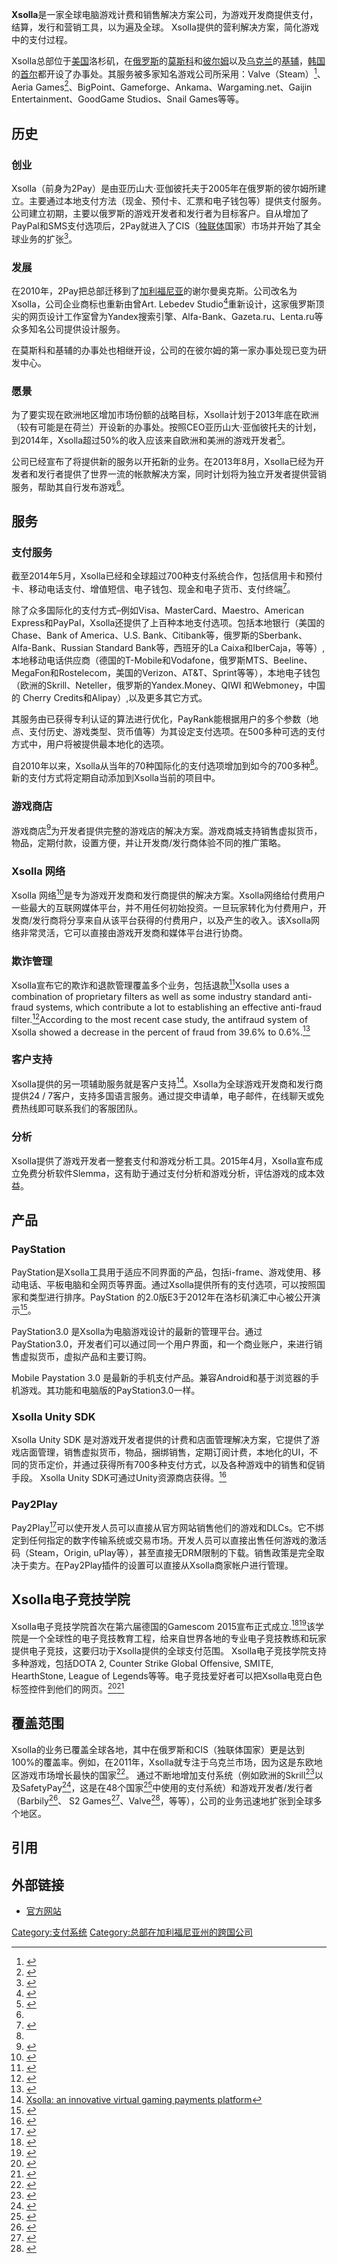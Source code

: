 {{Orphan|time=2016-12-18T03:38:58+00:00}}
{{Advert|time=2013-09-14T06:52:10+00:00}}
{{Infobox Company
| company_name   = {{lang|en|Xsolla}}
| company_logo   = [[File:Xsolla-main.jpg|200px]]
| logo_size      = 300px
| logo_caption   = 
| foundation     = 2006年
| location       = [[美国|美国]][[加利福尼亚州|加利福尼亚州]][[谢尔曼奥克斯|谢尔曼奥克斯]]
| homepage       = {{URL|www.xsolla.com}}
|}}
'''Xsolla'''是一家全球电脑游戏计费和销售解决方案公司，为游戏开发商提供支付，结算，发行和营销工具，以为遍及全球。 Xsolla提供的营利解决方案，简化游戏中的支付过程。

Xsolla总部位于[[美国|美国]]洛杉矶，在[[俄罗斯|俄罗斯]]的[[莫斯科|莫斯科]]和[[彼尔姆|彼尔姆]]以及[[乌克兰|乌克兰]]的[[基辅|基辅]]，[[韩国|韩国]]的[[首尔|首尔]]都开设了办事处。其服务被多家知名游戏公司所采用：Valve（Steam）<ref>{{Cite web |url=http://store.steampowered.com/news/6568 |title=Xsolla And Valve Announce Cash Payments to Steam in Russia |accessdate=2013-09-13 |archive-date=2017-07-25 |archive-url=https://web.archive.org/web/20170725233050/http://store.steampowered.com/news/6568 |dead-url=no }}</ref>、Aeria Games<ref>{{Cite web |url=http://www.gamasutra.com/view/pressreleases/74510/ |title=Aeria Games Chooses Xsolla To Monetize Their Games In Russia And Eastern Europe |accessdate=2013-09-13 |archive-date=2016-03-03 |archive-url=https://web.archive.org/web/20160303183526/http://www.gamasutra.com/view/pressreleases/74510/ |dead-url=no }}</ref>、BigPoint、Gameforge、Ankama、Wargaming.net、Gaijin Entertainment、GoodGame Studios、Snail Games等等。

==历史==
===创业===
Xsolla（前身为2Pay）是由亚历山大·亚伽彼托夫于2005年在俄罗斯的彼尔姆所建立。主要通过本地支付方法（现金、预付卡、汇票和电子钱包等）提供支付服务。公司建立初期，主要以俄罗斯的游戏开发者和发行者为目标客户。自从增加了PayPal和SMS支付选项后，2Pay就进入了CIS（[[独联体|独联体]]国家）市场并开始了其全球业务的扩张<ref name="Энциклопедия: 2PAY">{{Cite web |url=http://moneynews.ru/AuthorsArticle/14162/ |title=Энциклопедия: 2PAY |access-date=2013-09-13 |archive-url=https://web.archive.org/web/20160422024900/http://moneynews.ru/AuthorsArticle/14162/ |archive-date=2016-04-22 |dead-url=yes }}</ref>。

===发展===
在2010年，2Pay把总部迁移到了[[加利福尼亚|加利福尼亚]]的谢尔曼奥克斯。公司改名为Xsolla，公司企业商标也重新由曾Art. Lebedev Studio<ref>{{Cite web |url=http://www.artlebedev.ru/everything/xsolla/identity/ |title=Фирменный стиль «Иксоллы» |accessdate=2013-09-13 |archive-date=2016-09-22 |archive-url=https://web.archive.org/web/20160922053840/http://www.artlebedev.ru/everything/xsolla/identity/ |dead-url=no }}</ref>重新设计，这家俄罗斯顶尖的网页设计工作室曾为Yandex搜索引擎、Alfa-Bank、Gazeta.ru、Lenta.ru等众多知名公司提供设计服务。

在莫斯科和基辅的办事处也相继开设，公司的在彼尔姆的第一家办事处现已变为研发中心。

===愿景===
为了要实现在欧洲地区增加市场份额的战略目标，Xsolla计划于2013年底在欧洲（较有可能是在荷兰）开设新的办事处。按照CEO亚历山大·亚伽彼托夫的计划，到2014年，Xsolla超过50%的收入应该来自欧洲和美洲的游戏开发者<ref name="hopesandfears.com">{{Cite web |url=http://www.hopesandfears.com/hopesandfears/entrepreneurs/story/121031-xsolla |title=Дорогие игрушки: Как агрегатор платежей Xsolla пробивается в высшую лигу Кремниевой долины |accessdate=2013-09-13 |archive-date=2014-02-08 |archive-url=https://web.archive.org/web/20140208220352/http://www.hopesandfears.com/hopesandfears/entrepreneurs/story/121031-xsolla |dead-url=no }}</ref>。

公司已经宣布了将提供新的服务以开拓新的业务。在2013年8月，Xsolla已经为开发者和发行者提供了世界一流的帐款解决方案，同时计划将为独立开发者提供营销服务，帮助其自行发布游戏<ref name="hopesandfears.com"/>。

==服务==
===支付服务===
截至2014年5月，Xsolla已经和全球超过700种支付系统合作，包括信用卡和预付卡、移动电话支付、增值短信、电子钱包、现金和电子货币、支付终端<ref>{{Cite web |url=http://www.prnewswire.com/news-releases/xsolla-attends-2013-microsoft-build-developer-conference-214740751.html |title=Xsolla Attends 2013 Microsoft Build Developer Conference |accessdate=2013-09-13 |archive-date=2016-05-13 |archive-url=https://web.archive.org/web/20160513115719/http://www.prnewswire.com/news-releases/xsolla-attends-2013-microsoft-build-developer-conference-214740751.html |dead-url=no }}</ref>。

除了众多国际化的支付方式–例如Visa、MasterCard、Maestro、American Express和PayPal，Xsolla还提供了上百种本地支付选项。包括本地银行（美国的Chase、Bank of America、U.S. Bank、Citibank等，俄罗斯的Sberbank、Alfa-Bank、Russian Standard Bank等，西班牙的La Caixa和IberCaja，等等）,本地移动电话供应商（德国的T-Mobile和Vodafone，俄罗斯MTS、Beeline、MegaFon和Rostelecom，美国的Verizon、AT&T、Sprint等等），本地电子钱包（欧洲的Skrill、Neteller，俄罗斯的Yandex.Money、QIWI 和Webmoney，中国的 Cherry Credits和Alipay）,以及更多其它方式。

其服务由已获得专利认证的算法进行优化，PayRank能根据用户的多个参数（地点、支付历史、游戏类型、货币值等）为其设定支付选项。在500多种可选的支付方式中，用户将被提供最本地化的选项。

自2010年以来，Xsolla从当年的70种国际化的支付选项增加到如今的700多种<ref name="Энциклопедия: 2PAY"/>。新的支付方式将定期自动添加到Xsolla当前的项目中。

===游戏商店===
游戏商店<ref>{{cite web |url=https://xsolla.com/modules/game-store/ |title=Xsolla Game Store |publisher=Xsolla |date= |accessdate=2016-04-26 |archive-date=2017-11-22 |archive-url=https://web.archive.org/web/20171122221609/https://xsolla.com/modules/game-store/ }}</ref>为开发者提供完整的游戏店的解决方案。游戏商城支持销售虚拟货币，物品，定期付款，设置方便，并让开发商/发行商体验不同的推广策略。

=== Xsolla 网络 ===

Xsolla 网络<ref>{{cite web |url=https://xsolla.com/modules/xsolla-network/ |title=Xsolla Network |publisher=Xsolla |date= |accessdate=2016-04-26 |archive-date=2017-11-22 |archive-url=https://web.archive.org/web/20171122175311/https://xsolla.com/modules/xsolla-network/ }}</ref>是专为游戏开发商和发行商提供的解决方案。Xsolla网络给付费用户一些最大的互联网媒体平台，并不用任何初始投资。一旦玩家转化为付费用户，开发商/发行商将分享来自从该平台获得的付费用户，以及产生的收入。该Xsolla网络非常灵活，它可以直接由游戏开发商和媒体平台进行协商。

===欺诈管理===
Xsolla宣布它的欺诈和退款管理覆盖多个业务，包括退款<ref>{{cite web |url=http://www.gamasutra.com/view/pressreleases/153588/Xsolla_A_Leading_Global_Virtual_Currency_Reseller_EnjoyedSuccess_At_The_2011_E3_Expo_Due_To_Payment_Options_Offered_inGrowing_Markets_And_No_Insta.php |title=Press Releases - Xsolla, A Leading Global Virtual Currency Reseller, Enjoyed Success At The 2011 E3 Expo Due To Payment Options Offered in Growing Markets And No Insta |publisher=Gamasutra |date= |accessdate=2013-08-30 |archive-date=2017-04-17 |archive-url=https://web.archive.org/web/20170417201729/http://www.gamasutra.com/view/pressreleases/153588/Xsolla_A_Leading_Global_Virtual_Currency_Reseller_EnjoyedSuccess_At_The_2011_E3_Expo_Due_To_Payment_Options_Offered_inGrowing_Markets_And_No_Insta.php |dead-url=no }}</ref>Xsolla uses a combination of proprietary filters as well as some industry standard anti-fraud systems, which contribute a lot to establishing an effective anti-fraud filter.<ref>{{cite web |url=https://www.anti-malware.ru/interviews/2015-12-03/14757# |title=Владимир Карнишин: Видео-игры создали райские условия для мошенников Источник |publisher=AnitMalware |date= |accessdate=2014-10-25 |archive-date=2016-05-31 |archive-url=https://web.archive.org/web/20160531193302/https://www.anti-malware.ru/interviews/2015-12-03/14757 }}</ref>According to the most recent case study, the antifraud system of Xsolla showed a decrease in the percent of fraud from 39.6% to 0.6%.<ref>{{cite web |url=https://xsolla.com/blog/2016/04/23/save-100000-per-month-with-xsolla-antifraud/ |title=Save $100,000 per Month with Xsolla Antifraud |publisher=Justin Llewellyn |date= |accessdate=2016-04-23 |archive-url=https://web.archive.org/web/20160423062344/http://xsolla.com/blog/2016/04/23/save-100000-per-month-with-xsolla-antifraud/ |archive-date=2016-04-23 |dead-url=yes }}</ref>

===客户支持===
Xsolla提供的另一项辅助服务就是客户支持<ref>[http://blog.danielgusev.com/2011/12/xolla-innovative-virtual-gaming.html.%20It%20is%20multilingual%20and%20available%2024/7 Xsolla: an innovative virtual gaming payments platform]{{dead link|date=2017年11月 |bot=InternetArchiveBot |fix-attempted=yes }}</ref>。Xsolla为全球游戏开发商和发行商提供24 / 7客户，支持多国语言服务。通过提交申请单，电子邮件，在线聊天或免费热线即可联系我们的客服团队。

=== 分析 ===
Xsolla提供了游戏开发者一整套支付和游戏分析工具。2015年4月，Xsolla宣布成立免费分析软件Slemma，这有助于通过支付分析和游戏分析，评估游戏的成本效益。

==产品==
===PayStation===
PayStation是Xsolla工具用于适应不同界面的产品，包括i-frame、游戏使用、移动电话、平板电脑和全网页等界面。通过Xsolla提供所有的支付选项，可以按照国家和类型进行排序。PayStation 的2.0版E3于2012年在洛杉矶演汇中心被公开演示<ref>{{Cite web |url=http://www.stampoutpiracy.com/software-piracy-laws/xsolla-to-exhibit-at-e3-2012-in-los-angeles-june-5-7-will-be-unveiling-new-products-and-services |title=Xsolla to Exhibit at E3 2012 in Los Angeles June 5-7; Will Be Unveiling New Products and Services |accessdate=2013-09-13 |archive-date=2013-12-03 |archive-url=https://web.archive.org/web/20131203010709/http://www.stampoutpiracy.com/software-piracy-laws/xsolla-to-exhibit-at-e3-2012-in-los-angeles-june-5-7-will-be-unveiling-new-products-and-services |dead-url=yes }}</ref>。

PayStation3.0 是Xsolla为电脑游戏设计的最新的管理平台。通过PayStation3.0，开发者们可以通过同一个用户界面，和一个商业账户，来进行销售虚拟货币，虚拟产品和主要订购。

Mobile Paystation 3.0 是最新的手机支付产品。兼容Android和基于浏览器的手机游戏。其功能和电脑版的PayStation3.0一样。

===Xsolla Unity SDK ===
Xsolla Unity SDK 是对游戏开发者提供的计费和店面管理解决方案，它提供了游戏店面管理，销售虚拟货币，物品，捆绑销售，定期订阅计费，本地化的UI，不同的货币定价，并通过获得所有700多种支付方式，以及各种游戏中的销售和促销手段。 Xsolla Unity SDK可通过Unity资源商店获得。<ref>{{cite web |url=https://www.assetstore.unity3d.com/en/#!/content/35719 |title=Xsolla Unity SDK |publisher=Unity |date= |accessdate=2015-05-21 |archive-url=https://web.archive.org/web/20150618052902/https://www.assetstore.unity3d.com/en/#!/content/35719 |archive-date=2015-06-18 |dead-url=yes }}</ref>

===Pay2Play ===
Pay2Play<ref>{{cite web |url=https://xsolla.com/technology/pay2play/ |title=Xsolla Pay2Play |publisher=Xsolla |date= |accessdate=2016-04-22 |archive-date=2017-07-10 |archive-url=https://web.archive.org/web/20170710200000/https://www.xsolla.com/technology/pay2play/ }}</ref>可以使开发人员可以直接从官方网站销售他们的游戏和DLСs。它不绑定到任何指定的数字传输系统或交易市场。开发人员可以直接出售任何游戏的激活码（Steam，Origin, uPlay等），甚至直接无DRM限制的下载。销售政策是完全取决于卖方。在Pay2Play插件的设置可以直接从Xsolla商家帐户进行管理。

== Xsolla电子竞技学院 ==
Xsolla电子竞技学院首次在第六届德国的Gamescom 2015宣布正式成立.<ref>{{cite web |url=http://www.prweb.com/releases/2015/08/prweb12918884.htm |title=Simplify Coaching Games with Xsolla eSports Academy |publisher=PRWeb |date= |accessdate=2015-08-27 |archive-date=2016-05-13 |archive-url=https://web.archive.org/web/20160513164437/http://www.prweb.com/releases/2015/08/prweb12918884.htm }}</ref><ref>{{cite web |url=http://xsolla.com/blog/2015/10/12/xsolla-esports-academy-opens-doors-to-students-and-coaches/ |title=Xsolla eSports Academy |publisher=Ernest Chung |date=2015-10-12 |accessdate=2015-10-12 |archive-url=https://web.archive.org/web/20151013020512/http://xsolla.com/blog/2015/10/12/xsolla-esports-academy-opens-doors-to-students-and-coaches/ |archive-date=2015-10-13 |dead-url=yes }}</ref>该学院是一个全球性的电子竞技教育工程，给来自世界各地的专业电子竞技教练和玩家提供电子竞技，这要归功于Xsolla提供的全球支付范围。 Xsolla电子竞技学院支持多种游戏，包括DOTA 2, Counter Strike Global Offensive, SMITE, HearthStone, League of Legends等等。电子竞技爱好者可以把Xsolla电竞白色标签控件到他们的网页。<ref>{{cite web |url=http://read.navi-gaming.com/en/team_news/xsolla_creates_esports_academy |title=Xsolla creates eSports academy |publisher=NAVI |date= |accessdate=2016-04-15 |archive-url=https://web.archive.org/web/20160513005731/http://read.navi-gaming.com/en/team_news/xsolla_creates_esports_academy |archive-date=2016-05-13 |dead-url=yes }}</ref><ref>{{cite web |url=http://esports-marketing-blog.com/xsolla-esports-academy-interview/#.VyPTvpMrLfZ |title=Ernest Chung: "The Xsolla eSports Academy allows eSports enthusiasts to earn money by doing what they love" |publisher=Christian Kresse |date=2016-03-22 |accessdate=2015-04-15 |archive-date=2020-11-08 |archive-url=https://web.archive.org/web/20201108112955/http://esports-marketing-blog.com/xsolla-esports-academy-interview/#.VyPTvpMrLfZ }}</ref>

==覆盖范围==
Xsolla的业务已覆盖全球各地，其中在俄罗斯和CIS（独联体国家）更是达到100%的覆盖率。例如，在2011年，Xsolla就专注于乌克兰市场，因为这是东欧地区游戏市场增长最快的国家<ref>{{Cite web |url=http://xsolla.com/press-center/ukraine |title=Xsolla Official Website |accessdate=2013-09-13 |archive-date=2013-12-02 |archive-url=https://web.archive.org/web/20131202224734/http://xsolla.com/press-center/ukraine |dead-url=yes }}</ref>。
通过不断地增加支付系统（例如欧洲的Skrill<ref>{{Cite web |url=http://moneynews.ru/News/15417/ |title=Xsolla начала сотрудничать со Skrill |access-date=2013-09-13 |archive-url=https://web.archive.org/web/20180113035615/http://moneynews.ru/News/15417/ |archive-date=2018-01-13 |dead-url=yes }}</ref>以及SafetyPay<ref>{{Cite web |url=http://www.paymentobserver.com/xsolla-safetypay-monetize-online-games-3769 |title=Xsolla and SafetyPay Join Forces To Monetize Online Games |accessdate=2013-09-13 |archive-date=2013-12-02 |archive-url=https://web.archive.org/web/20131202224948/http://www.paymentobserver.com/xsolla-safetypay-monetize-online-games-3769 |dead-url=no }}</ref>，这是在48个国家<ref>{{Cite web |url=https://www.centili.com/blog/2013/04/centili-via-xsolla-now-available-in-48-countries/ |title=Centili Official Website |accessdate=2013-09-13 |archive-date=2013-09-20 |archive-url=https://web.archive.org/web/20130920021530/https://www.centili.com/blog/2013/04/centili-via-xsolla-now-available-in-48-countries/ |dead-url=yes }}</ref>中使用的支付系统）和游戏开发者/发行者（Barbily<ref>{{Cite web |url=http://www.mondespersistants.com/news/star-supremacy-star-supremacy-choisi-xsolla:20490/ |title=Star Supremacy choisi Xsolla |accessdate=2013-09-13 |archive-date=2013-12-02 |archive-url=https://web.archive.org/web/20131202232336/http://www.mondespersistants.com/news/star-supremacy-star-supremacy-choisi-xsolla%3A20490/ |dead-url=yes }}</ref>、 S2 Games<ref>{{Cite web |url=http://geek.digitalspad.com/S2-Games-chooses-to-Xsolla-payment-solution-in-the-world-of-game/ |title=S2 Games Chooses To Xsolla Payment Solution In The World Of Game |accessdate=2013-09-13 |archive-date=2013-09-05 |archive-url=https://archive.is/20130905001838/http://geek.digitalspad.com/S2-Games-chooses-to-Xsolla-payment-solution-in-the-world-of-game/ |dead-url=no }}</ref>、Valve<ref>{{Cite web |url=http://www.gamer.ru/everything/xsolla-i-valve-anonsirovali-platezhnuyu-sistemu-dlya-steam-v-rossii |title=Xsolla и Valve анонсировали платежную систему для Steam в России |accessdate=2013-09-13 |archive-date=2018-01-13 |archive-url=https://web.archive.org/web/20180113093240/http://www.gamer.ru/everything/xsolla-i-valve-anonsirovali-platezhnuyu-sistemu-dlya-steam-v-rossii |dead-url=no }}</ref>，等等），公司的业务迅速地扩张到全球多个地区。

==引用==
{{Reflist}}

==外部链接==
*[http://xsolla.com/ 官方网站] {{Wayback|url=http://xsolla.com/ |date=20220518043412 }}

[[Category:支付系统|Category:支付系统]]
[[Category:总部在加利福尼亚州的跨国公司|Category:总部在加利福尼亚州的跨国公司]]